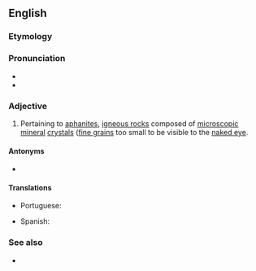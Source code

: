 ==English==

===Etymology===
{{suffix|en|aphanite|ic}}

===Pronunciation===
* {{IPA|en|/ˌæf.əˈnɪt.ɪk/}}
* {{rhymes|en|ɪtɪk}}

===Adjective===
{{en-adj}}

# {{lb|en|geology|petrology}} Pertaining to [[aphanite]]s, [[igneous rock]]s composed of [[microscopic]] [[mineral]] [[crystal]]s ([[fine-grained|fine grains]] too small to be visible to the [[naked eye]].

====Antonyms====
* {{l|en|phaneritic}}

====Translations====
{{trans-top|having crystals too fine to be seen by the naked eye}}
* Portuguese: {{t|pt|afanítico}}
{{trans-mid}}
* Spanish: {{t+|es|afanítico|m}}
{{trans-bottom}}

===See also===
* {{projectlink/Wikipedia|aphanite}}